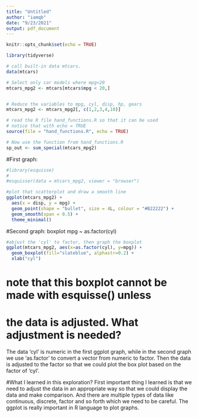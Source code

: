 ```yaml
---
title: "Untitled"
author: "iamqb"
date: "9/23/2021"
output: pdf_document
---
```


```r
knitr::opts_chunk$set(echo = TRUE)
```


```R

library(tidyverse)

# call built-in data mtcars.
data(mtcars)

# Select only car models where mpg<20
mtcars_mpg2 <- mtcars[mtcars$mpg < 20,]


# Reduce the variables to mpg, cyl, disp, hp, gears
mtcars_mpg2 <- mtcars_mpg2[, c(1,2,3,4,10)]

# read the R file hand_functions.R so that it can be used
# notice that with echo = TRUE 
source(file = "hand_functions.R", echo = TRUE)

# Now use the function from hand_functions.R
sp_out <- sum_special(mtcars_mpg2)

```

#First graph: 

```R
#library(esquisse)
# 
#esquisser(data = mtcars_mpg2, viewer = "browser")

#plot that scatterplot and draw a smooth line
ggplot(mtcars_mpg2) +
  aes(x = disp, y = mpg) +
  geom_point(shape = "bullet", size = 4L, colour = "#B22222") +
  geom_smooth(span = 0.5) +
  theme_minimal()
```

#Second graph: boxplot mpg ~ as.factor(cyl)

```R

#abjust the 'cyl' to factor, then graph the boxplot
ggplot(mtcars_mpg2, aes(x=as.factor(cyl), y=mpg)) + 
  geom_boxplot(fill="slateblue", alphastr=0.2) + 
  xlab("cyl")

```

# note that this boxplot cannot be made with esquisse() unless
# the data is adjusted.  What adjustment is needed?
The data 'cyl' is numeric in the first ggplot graph, while in the second graph we use 'as.factor' to convert a vector from numeric to factor. Then the data is adjusted to the factor so that we could plot the box plot based on the factor of 'cyl'.

#What I learned in this exploration?
First important thing I learned is that we need to adjust the data in an appropriate way so that we could display the data and make comparison. And there are multiple types of data like continuous, discrete, factor and so forth which we need to be careful. The ggplot is really important in R language to plot graphs. 

